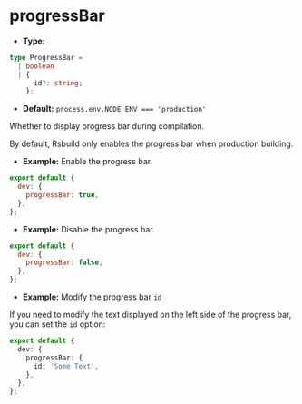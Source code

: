 # progressBar

- **Type:**

```ts
type ProgressBar =
  | boolean
  | {
      id?: string;
    };
```

- **Default:** `process.env.NODE_ENV === 'production'`

Whether to display progress bar during compilation.

By default, Rsbuild only enables the progress bar when production building.

- **Example:** Enable the progress bar.

```js
export default {
  dev: {
    progressBar: true,
  },
};
```

- **Example:** Disable the progress bar.

```js
export default {
  dev: {
    progressBar: false,
  },
};
```

- **Example:** Modify the progress bar `id`

If you need to modify the text displayed on the left side of the progress bar, you can set the `id` option:

```ts
export default {
  dev: {
    progressBar: {
      id: 'Some Text',
    },
  },
};
```
